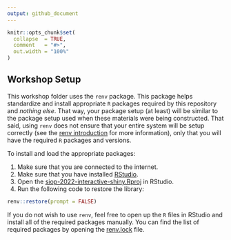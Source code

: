 ---
output: github_document
---

<!-- README.md is generated from README.Rmd. Please edit that file -->

```{r, include=FALSE}
knitr::opts_chunk$set(
  collapse  = TRUE,
  comment   = "#>",
  out.width = "100%"
)
```

## Workshop Setup

This workshop folder uses the `renv` package. This package helps standardize and install appropriate `R` packages required by this repository and *nothing else*. That way, your package setup (at least) will be similar to the package setup used when these materials were being constructed. That said, using `renv` does not ensure that your entire system will be setup correctly (see the [renv introduction](https://rstudio.github.io/renv/articles/renv.html) for more information), only that you will have the required `R` packages and versions.

To install and load the appropriate packages:

1. Make sure that you are connected to the internet.
2. Make sure that you have installed [RStudio](https://www.rstudio.com/products/rstudio/download/#download).
3. Open the [siop-2022-interactive-shiny.Rproj](siop-2022-interactive-shiny.Rproj) in RStudio.
4. Run the following code to restore the library:

```{r, eval=FALSE}
renv::restore(prompt = FALSE)
```

If you do not wish to use `renv`, feel free to open up the `R` files in RStudio and install all of the required packages manually. You can find the list of required packages by opening the [renv.lock](renv.lock) file.
